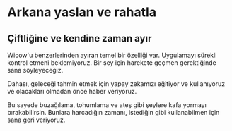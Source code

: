
# Arkana yaslan ve rahatla

## Çiftliğine ve kendine zaman ayır

Wicow'u benzerlerinden ayıran temel bir özelliği var. Uygulamayı sürekli kontrol 
etmeni beklemiyoruz. Bir şey için harekete geçmen gerektiğinde sana söyleyeceğiz.

Dahası, geleceği tahmin etmek için yapay zekamızı eğitiyor ve kullanıyoruz 
ve olacakları olmadan önce haber veriyoruz.

Bu sayede buzağılama, tohumlama ve ateş gibi şeylere kafa yormayı bırakabilirsin.
Bunlara harcadığın zamanı, istediğin gibi kullanabilmen için sana geri veriyoruz.

<BenefitCalculator />